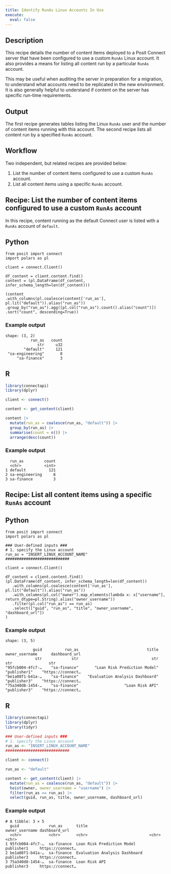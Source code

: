 ```yaml
---
title: Identify RunAs Linux Accounts In Use
execute: 
  eval: false
---
```


## Description 

This recipe details the number of content items deployed to a Posit Connect server that have been configured to use a custom `RunAs` Linux account. It also provides a means for listing all content run by a particular `RunAs` account.

This may be useful when auditing the server in preparation for a migration, to understand what accounts need to be replicated in the new environment. It is also generally helpful to understand if content on the server has specific run-time requirements.

## Output

The first recipe generates tables listing the Linux `RunAs` user and the number of content items running with this account. The second recipe lists all content run by a specified `RunAs` account.

## Workflow

Two independent, but related recipes are provided below: 

1. List the number of content items configured to use a custom `RunAs` account.
2. List all content items using a specific `RunAs` account.

## Recipe: List the number of content items configured to use a custom `RunAs` account

In this recipe, content running as the default Connect user is listed with a `RunAs` account of `default`.

:::{.panel-tabset group="language"}

## Python

```.python
from posit import connect
import polars as pl

client = connect.Client() 

df_content = client.content.find()
content = (pl.DataFrame(df_content, infer_schema_length=len(df_content)))

(content
.with_columns(pl.coalesce(content['run_as'], pl.lit("default")).alias("run_as"))
.group_by("run_as").agg([pl.col("run_as").count().alias("count")])
.sort("count", descending=True))

```
### Example output

```
shape: (3, 2)
           run_as	count
              str	  u32
        "default"	  121
 "sa-engineering"	    8
     "sa-finance"	    3

```

## R

```.r
library(connectapi)
library(dplyr)

client <- connect()

content <- get_content(client)

content |> 
  mutate(run_as = coalesce(run_as, "default")) |> 
  group_by(run_as) |> 
  summarise(count = n()) |> 
  arrange(desc(count))

```

### Example output

```
  run_as         count
  <chr>          <int>
1 default          121
2 sa-engineering     8
3 sa-finance         3
```

:::

## Recipe: List all content items using a specific `RunAs` account

:::{.panel-tabset group="language"}

## Python

```.python
from posit import connect
import polars as pl

### User-defined inputs ###
# 1. specify the Linux account
run_as = "INSERT_LINUX_ACCOUNT_NAME" 
############################

client = connect.Client() 

df_content = client.content.find()
(pl.DataFrame(df_content, infer_schema_length=len(df_content))
   .with_columns(pl.coalesce(content['run_as'], pl.lit("default")).alias("run_as"))
   .with_columns(pl.col("owner").map_elements(lambda x: x["username"], return_dtype=pl.String).alias("owner_username"))
   .filter(pl.col("run_as") == run_as)
   .select(["guid", "run_as", "title", "owner_username", "dashboard_url"])
)

```

### Example output

```
shape: (3, 5)

            guid	      run_as	                          title	 owner_username	     dashboard_url
             str	         str	                            str	            str	               str
"95fcb004-4fc7-…	"sa-finance"	   "Loan Risk Prediction Model"	     "publisher1"	 "https://connect…
"be1a08f1-b41a-…	"sa-finance"	"Evaluation Analysis Dashboard"	     "publisher3"	 "https://connect…
"75a340d8-1454-…	"sa-finance"	                "Loan Risk API"	     "publisher3"	 "https://connect…

```

## R

```.r
library(connectapi)
library(dplyr)
library(tidyr)

### User-defined inputs ###
# 1. specify the Linux account
run_as <- "INSERT_LINUX_ACCOUNT_NAME" 
############################

client <- connect()

run_as <- "default"

content <- get_content(client) |> 
  mutate(run_as = coalesce(run_as, "default")) |> 
  hoist(owner, owner_username = "username") |> 
  filter(run_as == run_as) |>
  select(guid, run_as, title, owner_username, dashboard_url)
```

### Example output

```
# A tibble: 3 × 5
  guid             run_as      title                           owner_username dashboard_url                     
  <chr>            <chr>       <chr>                           <chr>          <chr>                             
1 95fcb004-4fc7-…  sa-finance  Loan Risk Prediction Model      publisher1     https://connect…
2 be1a08f1-b41a-…  sa-finance  Evaluation Analysis Dashboard   publisher3     https://connect…
3 75a340d8-1454-…  sa-finance  Loan Risk API                   publisher3     https://connect…
```

:::

